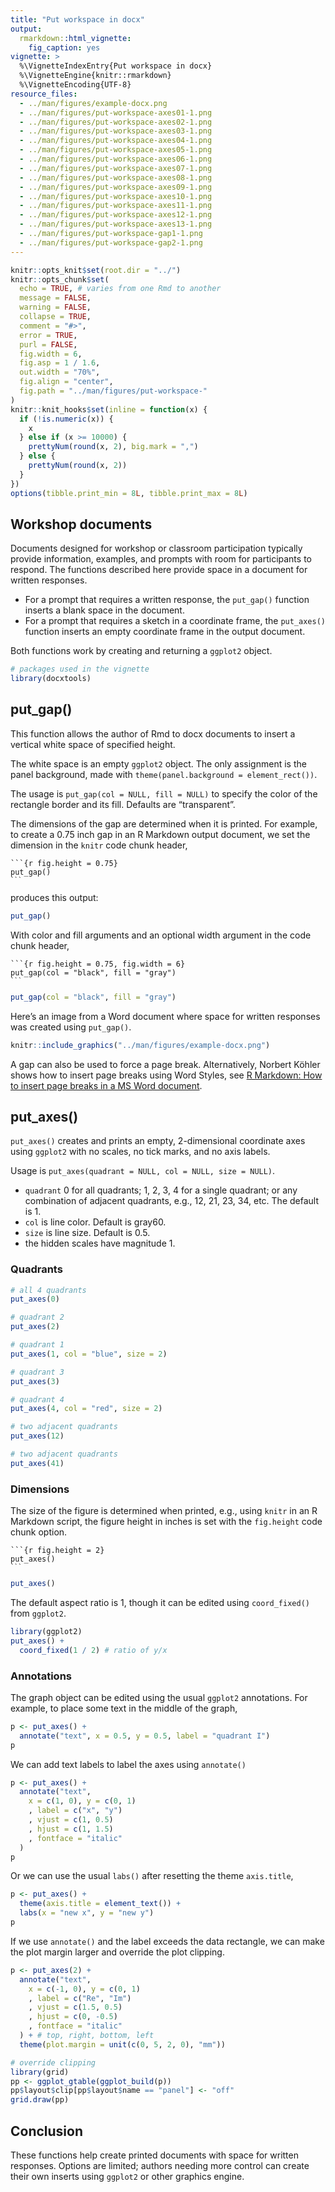 ```yaml
---
title: "Put workspace in docx"
output:
  rmarkdown::html_vignette:
    fig_caption: yes
vignette: >
  %\VignetteIndexEntry{Put workspace in docx}
  %\VignetteEngine{knitr::rmarkdown}
  %\VignetteEncoding{UTF-8}
resource_files:
  - ../man/figures/example-docx.png
  - ../man/figures/put-workspace-axes01-1.png
  - ../man/figures/put-workspace-axes02-1.png
  - ../man/figures/put-workspace-axes03-1.png
  - ../man/figures/put-workspace-axes04-1.png
  - ../man/figures/put-workspace-axes05-1.png
  - ../man/figures/put-workspace-axes06-1.png
  - ../man/figures/put-workspace-axes07-1.png
  - ../man/figures/put-workspace-axes08-1.png
  - ../man/figures/put-workspace-axes09-1.png
  - ../man/figures/put-workspace-axes10-1.png
  - ../man/figures/put-workspace-axes11-1.png
  - ../man/figures/put-workspace-axes12-1.png
  - ../man/figures/put-workspace-axes13-1.png
  - ../man/figures/put-workspace-gap1-1.png
  - ../man/figures/put-workspace-gap2-1.png
---
```


```r
knitr::opts_knit$set(root.dir = "../")
knitr::opts_chunk$set(
  echo = TRUE, # varies from one Rmd to another
  message = FALSE,
  warning = FALSE,
  collapse = TRUE,
  comment = "#>",
  error = TRUE,
  purl = FALSE,
  fig.width = 6,
  fig.asp = 1 / 1.6,
  out.width = "70%",
  fig.align = "center",
  fig.path = "../man/figures/put-workspace-"
)
knitr::knit_hooks$set(inline = function(x) {
  if (!is.numeric(x)) {
    x
  } else if (x >= 10000) {
    prettyNum(round(x, 2), big.mark = ",")
  } else {
    prettyNum(round(x, 2))
  }
})
options(tibble.print_min = 8L, tibble.print_max = 8L)
```


## Workshop documents 

Documents designed for workshop or classroom participation typically provide information, examples, and prompts with room for participants to respond. The functions described here provide space in a document for written responses.    

- For a prompt that requires a written response,  the `put_gap()` function inserts a blank space in the document. 
- For a prompt that requires a sketch in a coordinate frame, the `put_axes()` function inserts an empty coordinate frame in the output document. 

Both functions work by creating and returning a `ggplot2` object. 

```r
# packages used in the vignette
library(docxtools)
```

## put_gap()

This function allows the author of Rmd to docx documents to insert a vertical white space of specified height. 

The white space is an empty `ggplot2` object. The only assignment is the panel background, made with `theme(panel.background = element_rect())`. 

The usage is `put_gap(col = NULL, fill = NULL)` to specify the color of the rectangle border and its fill. Defaults are "transparent". 

The dimensions of the gap are determined when it is printed. For example, to create a 0.75 inch gap in an R Markdown output document, we set the dimension in the `knitr` code chunk header,  

<pre class="r"><code>```{r fig.height = 0.75}
put_gap()
<code>```</code></code></pre>

produces this output: 

```r
put_gap()
```
 
With color and fill arguments and an optional width argument in the code chunk header,  

<pre class="r"><code>```{r fig.height = 0.75, fig.width = 6}
put_gap(col = "black", fill = "gray")
<code>```</code></code></pre>

```r
put_gap(col = "black", fill = "gray")
```
 
Here's an image from a Word document where space for written responses was created using `put_gap()`.

```r
knitr::include_graphics("../man/figures/example-docx.png")
```

A gap can also be used to force a page break. Alternatively, Norbert K&ouml;hler shows how to insert page breaks using Word Styles, see [R Markdown: How to insert page breaks in a MS Word document](http://datascienceplus.com/r-markdown-how-to-insert-page-breaks-in-a-ms-word-document).

## put_axes()

`put_axes()` creates and prints an empty, 2-dimensional coordinate axes using `ggplot2` with no scales, no tick marks, and no axis labels. 

Usage is `put_axes(quadrant = NULL, col = NULL, size = NULL)`. 

- `quadrant` 0 for all quadrants; 1, 2, 3, 4 for a single quadrant; or any combination of adjacent quadrants, e.g., 12, 21, 23, 34, etc. The default is 1. 
- `col` is line color. Default is gray60. 
- `size` is line size. Default is 0.5. 
- the hidden scales have magnitude 1. 

### Quadrants 

```r
# all 4 quadrants
put_axes(0)
```

```r
# quadrant 2
put_axes(2)
```

```r
# quadrant 1
put_axes(1, col = "blue", size = 2)
```

```r
# quadrant 3
put_axes(3)
```

```r
# quadrant 4
put_axes(4, col = "red", size = 2)
```

```r
# two adjacent quadrants
put_axes(12)
```

```r
# two adjacent quadrants
put_axes(41)
```

### Dimensions

The size of the figure is determined when printed, e.g., using `knitr`
in an R Markdown script, the figure height in inches is set with the
`fig.height` code chunk option. 

<pre class="r"><code>```{r fig.height = 2}
put_axes()
<code>```</code></code></pre>

```r
put_axes()
```

The default aspect ratio is 1, though it can be edited using `coord_fixed()` from `ggplot2`. 

```r
library(ggplot2)
put_axes() +
  coord_fixed(1 / 2) # ratio of y/x
```

### Annotations 

The graph object can be edited using the usual `ggplot2` annotations. For example, to place some text in the middle of the graph, 

```r
p <- put_axes() +
  annotate("text", x = 0.5, y = 0.5, label = "quadrant I")
p
```

We can add text labels to label the axes using `annotate()` 

```r
p <- put_axes() +
  annotate("text",
    x = c(1, 0), y = c(0, 1)
    , label = c("x", "y")
    , vjust = c(1, 0.5)
    , hjust = c(1, 1.5)
    , fontface = "italic"
  )
p
```

Or we can use the usual `labs()` after resetting the theme `axis.title`, 

```r
p <- put_axes() +
  theme(axis.title = element_text()) +
  labs(x = "new x", y = "new y")
p
```

If we use `annotate()` and the label exceeds the data rectangle, we can make the plot margin larger and override the plot clipping. 

```r
p <- put_axes(2) +
  annotate("text",
    x = c(-1, 0), y = c(0, 1)
    , label = c("Re", "Im")
    , vjust = c(1.5, 0.5)
    , hjust = c(0, -0.5)
    , fontface = "italic"
  ) + # top, right, bottom, left
  theme(plot.margin = unit(c(0, 5, 2, 0), "mm"))

# override clipping
library(grid)
pp <- ggplot_gtable(ggplot_build(p))
pp$layout$clip[pp$layout$name == "panel"] <- "off"
grid.draw(pp)
```

## Conclusion 

These functions help create printed documents with space for written responses. Options are limited;  authors needing more control can create their own inserts using `ggplot2` or other graphics engine. 


